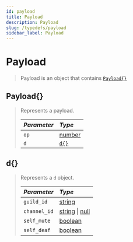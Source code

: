 ```yaml
---
id: payload
title: Payload
description: Payload
slug: /typedefs/payload
sidebar_label: Payload
---
```



# Payload

> Payload is an object that contains [`Payload{}`](#Payload)

## Payload\{}

> Represents a payload.
>
> | <i className="fa-solid fa-hashtag"/> Parameter | <i className="fa-solid fa-font"/> Type                                                            |
> |:-----------------------------------------------|:--------------------------------------------------------------------------------------------------|
> | `op`                                           | [number](https://developer.mozilla.org/en-US/docs/Web/JavaScript/Reference/Global_Objects/Number) |
> | `d`                                            | [`d{}`](#d)                                                                                       |

## d\{}

> Represents a `d` object.
>
> | <i className="fa-solid fa-hashtag"/> Parameter | <i className="fa-solid fa-font"/> Type                                                                                                                                                             |
> |:-----------------------------------------------|:---------------------------------------------------------------------------------------------------------------------------------------------------------------------------------------------------|
> | `guild_id`                                     | [string](https://developer.mozilla.org/en-US/docs/Web/JavaScript/Reference/Global_Objects/String)                                                                                                  |
> | `channel_id`                                   | [string](https://developer.mozilla.org/en-US/docs/Web/JavaScript/Reference/Global_Objects/String) \| [null](https://developer.mozilla.org/en-US/docs/Web/JavaScript/Reference/Global_Objects/Null) |
> | `self_mute`                                    | [boolean](https://developer.mozilla.org/en-US/docs/Web/JavaScript/Reference/Global_Objects/Boolean)                                                                                                |
> | `self_deaf`                                    | [boolean](https://developer.mozilla.org/en-US/docs/Web/JavaScript/Reference/Global_Objects/Boolean)                                                                                                |